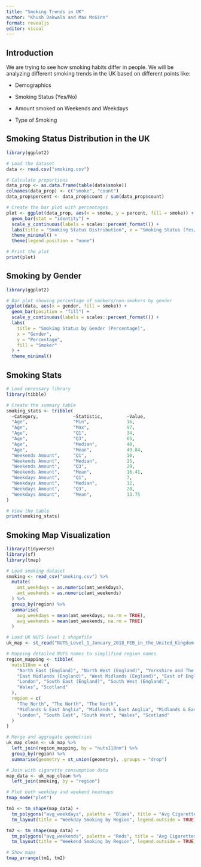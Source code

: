 ```yaml
---
title: "Smoking Trends in UK"
author: "Khush Dakwala and Max McGinn"
format: revealjs
editor: visual
---
```


## Introduction

We are trying to see how smoking habits differ in people. We will be analyzing different smoking trends in the UK based on different points like:

-   Demographics

-   Smoking Status (Yes/No)

-   Amount smoked on Weekends and Weekdays

-   Type of Smoking

## Smoking Status Distribution in the UK

```r
library(ggplot2)

# Load the dataset
data <- read.csv("smoking.csv")

# Calculate proportions
data_prop <- as.data.frame(table(data$smoke))
colnames(data_prop) <- c("smoke", "count")
data_prop$percent <- data_prop$count / sum(data_prop$count)

# Create the bar plot with percentages
plot <- ggplot(data_prop, aes(x = smoke, y = percent, fill = smoke)) +
  geom_bar(stat = "identity") +
  scale_y_continuous(labels = scales::percent_format()) +
  labs(title = "Smoking Status Distribution", x = "Smoking Status (Yes/No)", y = "Percentage") +
  theme_minimal() +
  theme(legend.position = "none")

# Print the plot
print(plot)

```

## Smoking by Gender

```r
library(ggplot2)

# Bar plot showing percentage of smokers/non-smokers by gender
ggplot(data, aes(x = gender, fill = smoke)) +
  geom_bar(position = "fill") +
  scale_y_continuous(labels = scales::percent_format()) +
  labs(
    title = "Smoking Status by Gender (Percentage)",
    x = "Gender",
    y = "Percentage",
    fill = "Smoker"
  ) +
  theme_minimal()
```

## Smoking Stats

```r
# Load necessary library
library(tibble)

# Create the summary table
smoking_stats <- tribble(
  ~Category,             ~Statistic,         ~Value,
  "Age",                 "Min",              16,
  "Age",                 "Max",              97,
  "Age",                 "Q1",               34,
  "Age",                 "Q3",               65,
  "Age",                 "Median",           48,
  "Age",                 "Mean",             49.84,
  "Weekends Amount",     "Q1",               10,
  "Weekends Amount",     "Median",           15,
  "Weekends Amount",     "Q3",               20,
  "Weekends Amount",     "Mean",             16.41,
  "Weekdays Amount",     "Q1",               7,
  "Weekdays Amount",     "Median",           12,
  "Weekdays Amount",     "Q3",               20,
  "Weekdays Amount",     "Mean",             13.75
)

# View the table
print(smoking_stats)

```

## Smoking Map Visualization

```r
library(tidyverse)
library(sf)
library(tmap)

# Load smoking dataset
smoking <- read_csv("smoking.csv") %>%
  mutate(
    amt_weekdays = as.numeric(amt_weekdays),
    amt_weekends = as.numeric(amt_weekends)
  ) %>%
  group_by(region) %>%
  summarise(
    avg_weekdays = mean(amt_weekdays, na.rm = TRUE),
    avg_weekends = mean(amt_weekends, na.rm = TRUE)
  )

# Load UK NUTS level 1 shapefile
uk_map <- st_read("NUTS_Level_1_January_2018_FEB_in_the_United_Kingdom.shp")

# Mapping detailed NUTS names to simplified region names
region_mapping <- tibble(
  nuts118nm = c(
    "North East (England)", "North West (England)", "Yorkshire and The Humber",
    "East Midlands (England)", "West Midlands (England)", "East of England",
    "London", "South East (England)", "South West (England)",
    "Wales", "Scotland"
  ),
  region = c(
    "The North", "The North", "The North",
    "Midlands & East Anglia", "Midlands & East Anglia", "Midlands & East Anglia",
    "London", "South East", "South West", "Wales", "Scotland"
  )
)

# Merge and aggregate geometries
uk_map_clean <- uk_map %>%
  left_join(region_mapping, by = "nuts118nm") %>%
  group_by(region) %>%
  summarise(geometry = st_union(geometry), .groups = "drop")

# Join with cigarette consumption data
map_data <- uk_map_clean %>%
  left_join(smoking, by = "region")

# Plot both weekday and weekend heatmaps
tmap_mode("plot")

tm1 <- tm_shape(map_data) +
  tm_polygons("avg_weekdays", palette = "Blues", title = "Avg Cigarettes (Weekdays)") +
  tm_layout(title = "Weekday Smoking by Region", legend.outside = TRUE)

tm2 <- tm_shape(map_data) +
  tm_polygons("avg_weekends", palette = "Reds", title = "Avg Cigarettes (Weekends)") +
  tm_layout(title = "Weekend Smoking by Region", legend.outside = TRUE)

# Show maps
tmap_arrange(tm1, tm2)
```
